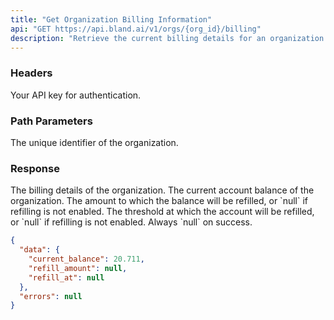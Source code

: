 ```yaml
---
title: "Get Organization Billing Information"  
api: "GET https://api.bland.ai/v1/orgs/{org_id}/billing"  
description: "Retrieve the current billing details for an organization."  
---
```


### Headers

<ParamField header="authorization" type="string" required>  
  Your API key for authentication.  
</ParamField>  

### Path Parameters

<ParamField path="org_id" type="string" required>  
  The unique identifier of the organization.  
</ParamField>  

### Response

<ResponseField name="data" type="object">  
  The billing details of the organization.  
</ResponseField>  

<ResponseField name="data.current_balance" type="number">  
  The current account balance of the organization.  
</ResponseField>  

<ResponseField name="data.refill_amount" type="number | null">  
  The amount to which the balance will be refilled, or `null` if refilling is not enabled.  
</ResponseField>  

<ResponseField name="data.refill_at" type="number | null">  
  The threshold at which the account will be refilled, or `null` if refilling is not enabled.
</ResponseField>  

<ResponseField name="errors" type="null">  
  Always `null` on success.  
</ResponseField>  

<ResponseExample>  

```json Response  
{
  "data": {
    "current_balance": 20.711,
    "refill_amount": null,
    "refill_at": null
  },
  "errors": null
}
```
</ResponseExample> 